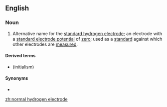 ==English==

===Noun===
{{wikipedia}}
{{en-noun}}
# {{lb|en|physics|chemistry}} Alternative name for the [[standard hydrogen electrode]]; an electrode with a [[standard electrode potential]] of [[zero]]; used as a [[standard]] against which other electrodes are [[measured]].

====Derived terms====
* {{l|en|NHE}} (initialism)

====Synonyms====
* {{l|en|standard hydrogen electrode}}

[[zh:normal hydrogen electrode]]